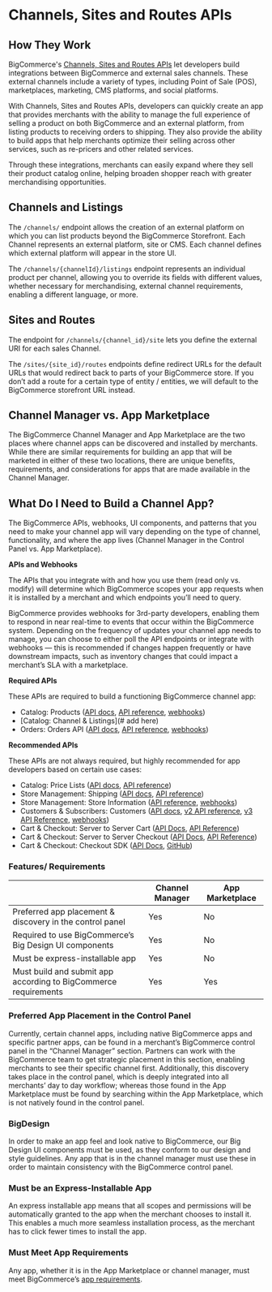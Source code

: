# Channels, Sites and Routes APIs



<a id="channels-sites-routes-how"></a>

## How They Work

BigCommerce's [Channels, Sites and Routes APIs](#) let developers build integrations between BigCommerce and external sales channels. These external channels include a variety of types, including Point of Sale (POS), marketplaces, marketing, CMS platforms, and social platforms.

With Channels, Sites and Routes APIs, developers can quickly create an app that provides merchants with the ability to manage the full experience of selling a product on both BigCommerce and an external platform, from listing products to receiving orders to shipping. They also provide the ability to build apps that help merchants optimize their selling across other services, such as re-pricers and other related services.

Through these integrations, merchants can easily expand where they sell their product catalog online, helping broaden shopper reach with greater merchandising opportunities.

<a id="channels-listings"></a>

## Channels and Listings

The `/channels/` endpoint allows the creation of an external platform on which you can list products beyond the BigCommerce Storefront. Each Channel represents an external platform, site or CMS. Each channel defines which external platform will appear in the store UI.

The `/channels/{channelId}/listings` endpoint represents an individual product per channel, allowing you to override its fields with different values, whether necessary for merchandising, external channel requirements, enabling a different language, or more.

<a id="sites-routes"></a>

## Sites and Routes

The endpoint for `/channels/{channel_id}/site` lets you define the external URI for each sales Channel.

The `/sites/{site_id}/routes` endpoints define redirect URLs for the default URLs that would redirect back to parts of your BigCommerce store. If you don’t add a route for a certain type of entity / entities, we will default to the BigCommerce storefront URL instead.

<a id="channel-manager-vs-app-marketplace"></a>

## Channel Manager vs. App Marketplace

The BigCommerce Channel Manager and App Marketplace are the two places where channel apps can be discovered and installed by merchants. While there are similar requirements for building an app that will be marketed in either of these two locations, there are unique benefits, requirements, and considerations for apps that are made available in the Channel Manager. 

<a id="channels-sites-routes-app"></a>

## What Do I Need to Build a Channel App?

The BigCommerce APIs, webhooks, UI components, and patterns that you need to make your channel app will vary depending on the type of channel, functionality, and where the app lives (Channel Manager in the Control Panel vs. App Marketplace). 

**APIs and Webhooks**

The APIs that you integrate with and how you use them (read only vs. modify) will determine which BigCommerce scopes your app requests when it is installed by a merchant and which endpoints you’ll need to query. 

BigCommerce provides webhooks for 3rd-party developers, enabling them to respond in near real-time to events that occur within the BigCommerce system. Depending on the frequency of updates your channel app needs to manage, you can choose to either poll the API endpoints or integrate with webhooks — this is recommended if changes happen frequently or have downstream impacts, such as inventory changes that could impact a merchant’s SLA with a marketplace. 

**Required APIs**

These APIs are required to build a functioning BigCommerce channel app:
* Catalog: Products ([API docs](/api-docs/store-management/catalog/catalog-overview), [API reference](/docs/rest-management/catalog), [webhooks](/api-docs/store-management/webhooks/webhook-events#products))
* [Catalog: Channel & Listings](# add here)
* Orders: Orders API ([API docs](/api-docs/orders/orders-api-overview), [API reference](/docs/rest-management/orders), [webhooks](/api-docs/store-management/webhooks/webhook-events#orders))

**Recommended APIs**

These APIs are not always required, but highly recommended for app developers based on certain use cases:
* Catalog: Price Lists ([API docs](/api-docs/catalog/price-list-overview), [API reference](/docs/rest-management/price-lists))
* Store Management: Shipping ([API docs](/api-docs/store-management/shipping/shipping-overview), [API reference](/docs/rest-management/shipping-v2)) 
* Store Management: Store Information ([API reference](/api-docs/store-management/webhooks/webhook-events#customer), [webhooks](/api-docs/store-management/webhooks/webhook-events#store))
* Customers & Subscribers: Customers ([API docs](/api-docs/customers/customers-subscribers-overview), [v2 API reference](/docs/rest-management/customers-v2), [v3 API Reference](/docs/rest-management/customers), [webhooks](/api-docs/store-management/webhooks/webhook-events#customer))
* Cart & Checkout: Server to Server Cart ([API Docs](/api-docs/cart-and-checkout/cart-and-checkout-overview), [API Reference](/docs/rest-management/carts))
* Cart & Checkout: Server to Server Checkout ([API Docs](/api-docs/cart-and-checkout/cart-and-checkout-overview), [API Reference](/docs/rest-storefront/checkouts))
* Cart & Checkout: Checkout SDK ([API Docs](/api-docs/cart-and-checkout/checkout-sdk), [GitHub](https://github.com/bigcommerce/checkout-sdk-js))

### Features/ Requirements

|  | Channel Manager | App Marketplace |
|-|-|-|
| Preferred app placement & discovery in the control panel | Yes | No |
| Required to use BigCommerce’s Big Design  UI components | Yes | No|
| Must be express-installable app | Yes | No |
| Must build and submit app according to BigCommerce requirements | Yes | Yes |

### Preferred App Placement in the Control Panel

Currently, certain channel apps, including native BigCommerce apps and specific partner apps, can be found in a merchant’s BigCommerce control panel in the “Channel Manager” section. Partners can work with the BigCommerce team to get strategic placement in this section, enabling merchants to see their specific channel first. Additionally, this discovery takes place in the control panel, which is deeply integrated into all merchants’ day to day workflow; whereas those found in the App Marketplace must be found by searching within the App Marketplace, which is not natively found in the control panel.

### BigDesign

In order to make an app feel and look native to BigCommerce, our Big Design UI components must be used, as they conform to our design and style guidelines. Any app that is in the channel manager must use these in order to maintain consistency with the BigCommerce control panel.

### Must be an Express-Installable App

An express installable app means that all scopes and permissions will be automatically granted to the app when the merchant chooses to install it. This enables a much more seamless installation process, as the merchant has to click fewer times to install the app.

### Must Meet App Requirements

Any app, whether it is in the App Marketplace or channel manager, must meet BigCommerce’s [app requirements](/api-docs/partner/app-store-approval-requirements).
